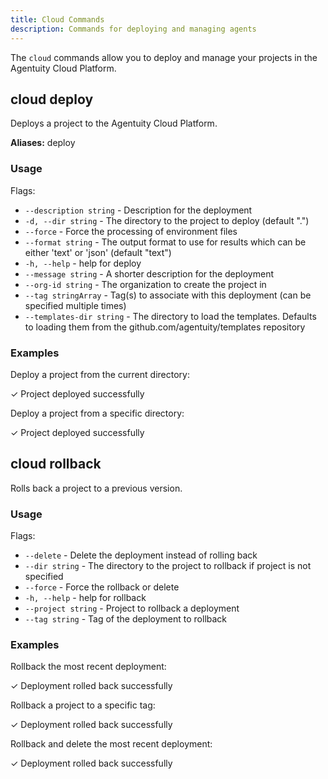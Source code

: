 ```yaml
---
title: Cloud Commands
description: Commands for deploying and managing agents
---
```


The `cloud` commands allow you to deploy and manage your projects in the Agentuity Cloud Platform.

## cloud deploy

Deploys a project to the Agentuity Cloud Platform.

**Aliases:** deploy

### Usage

<CLICommand command="agentuity cloud deploy" />

Flags:
- `--description string` - Description for the deployment
- `-d, --dir string` - The directory to the project to deploy (default ".")
- `--force` - Force the processing of environment files
- `--format string` - The output format to use for results which can be either 'text' or 'json' (default "text")
- `-h, --help` - help for deploy
- `--message string` - A shorter description for the deployment
- `--org-id string` - The organization to create the project in
- `--tag stringArray` - Tag(s) to associate with this deployment (can be specified multiple times)
- `--templates-dir string` - The directory to load the templates. Defaults to loading them from the github.com/agentuity/templates repository

### Examples

Deploy a project from the current directory:

<CLICommand command="agentuity cloud deploy">
✓ Project deployed successfully
</CLICommand>

Deploy a project from a specific directory:

<CLICommand command="agentuity cloud deploy --dir ~/projects/my-project">
✓ Project deployed successfully
</CLICommand>

## cloud rollback

Rolls back a project to a previous version.

### Usage

<CLICommand command="agentuity cloud rollback" />

Flags:
- `--delete` - Delete the deployment instead of rolling back
- `--dir string` - The directory to the project to rollback if project is not specified
- `--force` - Force the rollback or delete
- `-h, --help` - help for rollback
- `--project string` - Project to rollback a deployment
- `--tag string` - Tag of the deployment to rollback

### Examples

Rollback the most recent deployment:

<CLICommand command="agentuity cloud rollback">
✓ Deployment rolled back successfully
</CLICommand>

Rollback a project to a specific tag:

<CLICommand command="agentuity cloud rollback --tag my-tag">
✓ Deployment rolled back successfully
</CLICommand>

Rollback and delete the most recent deployment:

<CLICommand command="agentuity cloud rollback --delete">
✓ Deployment rolled back successfully
</CLICommand>
